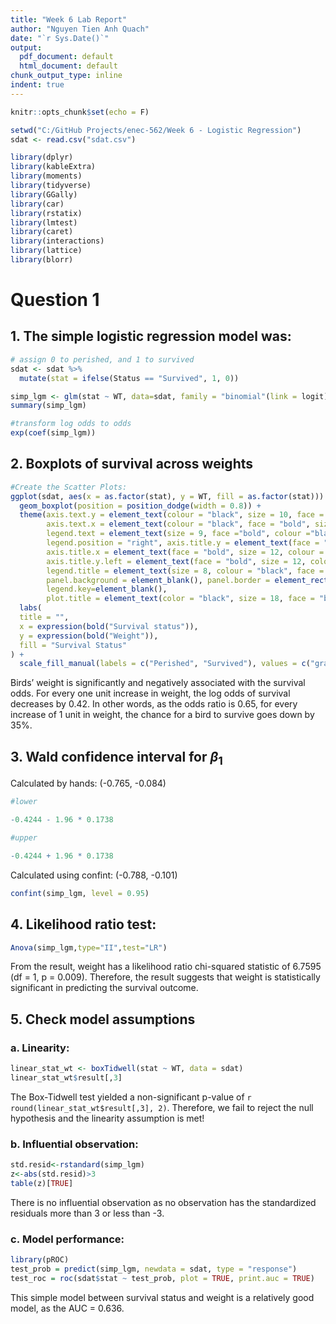 ```yaml
---
title: "Week 6 Lab Report"
author: "Nguyen Tien Anh Quach"
date: "`r Sys.Date()`"
output:
  pdf_document: default
  html_document: default
chunk_output_type: inline
indent: true
---
```


```r
knitr::opts_chunk$set(echo = F)
```

```r
setwd("C:/GitHub Projects/enec-562/Week 6 - Logistic Regression")
sdat <- read.csv("sdat.csv")
```

```r
library(dplyr)
library(kableExtra)
library(moments)
library(tidyverse)
library(GGally)
library(car)
library(rstatix)
library(lmtest)
library(caret)
library(interactions)
library(lattice)
library(blorr)
```

# Question 1

## 1. The simple logistic regression model was:

\begin{center}
\( \text{Status} \sim \text{WT} \)
\end{center}

```r
# assign 0 to perished, and 1 to survived
sdat <- sdat %>%
  mutate(stat = ifelse(Status == "Survived", 1, 0))
```

```r
simp_lgm <- glm(stat ~ WT, data=sdat, family = "binomial"(link = logit))
summary(simp_lgm)

#transform log odds to odds
exp(coef(simp_lgm))

```
## 2. Boxplots of survival across weights

```r
#Create the Scatter Plots:
ggplot(sdat, aes(x = as.factor(stat), y = WT, fill = as.factor(stat))) +
  geom_boxplot(position = position_dodge(width = 0.8)) +
  theme(axis.text.y = element_text(colour = "black", size = 10, face = "bold"), 
        axis.text.x = element_text(colour = "black", face = "bold", size = 10), 
        legend.text = element_text(size = 9, face ="bold", colour ="black"), 
        legend.position = "right", axis.title.y = element_text(face = "bold", size = 7), 
        axis.title.x = element_text(face = "bold", size = 12, colour = "black", margin = margin(t=5)), 
        axis.title.y.left = element_text(face = "bold", size = 12, colour = "black",margin=margin(r=5)),
        legend.title = element_text(size = 8, colour = "black", face = "bold"), 
        panel.background = element_blank(), panel.border = element_rect(colour = "black", fill = NA, size = 1.2),
        legend.key=element_blank(),
        plot.title = element_text(color = "black", size = 18, face = "bold", hjust = 0.5)) +
  labs(
  title = "",
  x = expression(bold("Survival status")),
  y = expression(bold("Weight")),
  fill = "Survival Status"
) + 
  scale_fill_manual(labels = c("Perished", "Survived"), values = c("gray", "orange"))

```

Birds' weight is significantly and negatively associated with the survival odds. For every one unit increase in weight, the log odds of survival decreases by 0.42. In other words, as the odds ratio is 0.65, for every increase of 1 unit in weight, the chance for a bird to survive goes down by 35%.

## 3. Wald confidence interval for $\beta_1$ 

Calculated by hands: (-0.765, -0.084)

```r
#lower

-0.4244 - 1.96 * 0.1738  

#upper 

-0.4244 + 1.96 * 0.1738  

```

Calculated using confint: (-0.788, -0.101)

```r
confint(simp_lgm, level = 0.95)
```

## 4. Likelihood ratio test:

```r
Anova(simp_lgm,type="II",test="LR")
```
From the result, weight has a likelihood ratio chi-squared statistic of 6.7595 (df = 1, p = 0.009). Therefore, the result suggests that weight is statistically significant in predicting the survival outcome.

## 5. Check model assumptions

### a. Linearity:

```r
linear_stat_wt <- boxTidwell(stat ~ WT, data = sdat)
linear_stat_wt$result[,3]

```
The Box-Tidwell test yielded a non-significant p-value of `r round(linear_stat_wt$result[,3], 2)`. Therefore, we fail to reject the null hypothesis and the linearity assumption is met!

### b. Influential observation:

```r
std.resid<-rstandard(simp_lgm)
z<-abs(std.resid)>3
table(z)[TRUE]
```
There is no influential observation as no observation has the standardized residuals more than 3 or less than -3. 

### c. Model performance:

```r
library(pROC)
test_prob = predict(simp_lgm, newdata = sdat, type = "response")
test_roc = roc(sdat$stat ~ test_prob, plot = TRUE, print.auc = TRUE)
```
This simple model between survival status and weight is a relatively good model, as the AUC = 0.636. 



